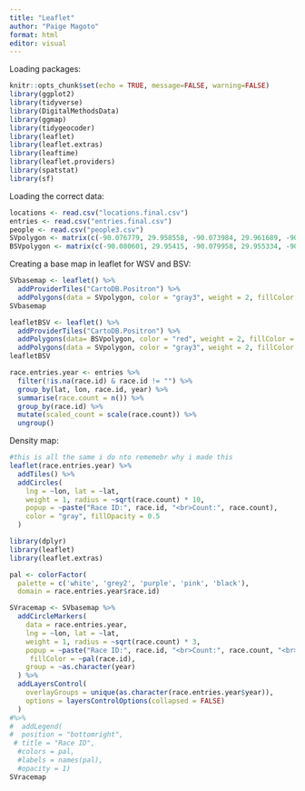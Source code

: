 ```yaml
---
title: "Leaflet"
author: "Paige Magoto"
format: html
editor: visual
---
```


Loading packages:

```r
knitr::opts_chunk$set(echo = TRUE, message=FALSE, warning=FALSE)
library(ggplot2) 
library(tidyverse)
library(DigitalMethodsData)
library(ggmap)
library(tidygeocoder)
library(leaflet)
library(leaflet.extras)
library(leaftime)
library(leaflet.providers)
library(spatstat)
library(sf)
```

Loading the correct data:

```r
locations <- read.csv("locations.final.csv")
entries <- read.csv("entries.final.csv")
people <- read.csv("people3.csv")
SVpolygon <- matrix(c(-90.076779, 29.958558, -90.073984, 29.961689, -90.070555, 29.959363, -90.073466, 29.956301, -90.076779, 29.958558), ncol = 2, byrow = TRUE)
BSVpolygon <- matrix(c(-90.080601, 29.95415, -90.079958, 29.955334, -90.077019, 29.954153, -90.077834, 29.952984, -90.080601, 29.954152), ncol = 2, byrow = TRUE)
```

Creating a base map in leaflet for WSV and BSV:

```r
SVbasemap <- leaflet() %>% 
  addProviderTiles("CartoDB.Positron") %>%
  addPolygons(data = SVpolygon, color = "gray3", weight = 2, fillColor = "gray3", fillOpacity = 0.2)
SVbasemap
```

```r
leafletBSV <- leaflet() %>% 
  addProviderTiles("CartoDB.Positron") %>% 
  addPolygons(data= BSVpolygon, color = "red", weight = 2, fillColor = "red", fillOpacity = 0.2) %>% 
  addPolygons(data = SVpolygon, color = "gray3", weight = 2, fillColor = "gray3", fillOpacity = 0.2)
leafletBSV
```

```r
race.entries.year <- entries %>% 
  filter(!is.na(race.id) & race.id != "") %>%
  group_by(lat, lon, race.id, year) %>% 
  summarise(race.count = n()) %>% 
  group_by(race.id) %>% 
  mutate(scaled_count = scale(race.count)) %>% 
  ungroup()
```

Density map:

```r
#this is all the same i do nto rememebr why i made this 
leaflet(race.entries.year) %>%
  addTiles() %>%
  addCircles(
    lng = ~lon, lat = ~lat,
    weight = 1, radius = ~sqrt(race.count) * 10,
    popup = ~paste("Race ID:", race.id, "<br>Count:", race.count),
    color = "gray", fillOpacity = 0.5
  ) 
```

```r
library(dplyr)
library(leaflet)
library(leaflet.extras)

pal <- colorFactor(
  palette = c('white', 'grey2', 'purple', 'pink', 'black'),
  domain = race.entries.year$race.id)

SVracemap <- SVbasemap %>% 
  addCircleMarkers(
    data = race.entries.year,
    lng = ~lon, lat = ~lat,
    weight = 1, radius = ~sqrt(race.count) * 3,
    popup = ~paste("Race ID:", race.id, "<br>Count:", race.count, "<br>Year:", year),
     fillColor = ~pal(race.id), 
    group = ~as.character(year)
  ) %>% 
  addLayersControl(
    overlayGroups = unique(as.character(race.entries.year$year)),
    options = layersControlOptions(collapsed = FALSE)
  )
#%>%
#  addLegend(
#  position = "bottomright",
 # title = "Race ID",
  #colors = pal,
  #labels = names(pal),
  #opacity = 1)
SVracemap
```
